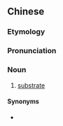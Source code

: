 {{also|受质}}
==Chinese==
{{zh-forms|s=受质}}

===Etymology===
{{zh-compound|受|質|to receive, to be act upon|substance}}

===Pronunciation===
{{zh-pron
|m=shòu質
|cat=n
}}

===Noun===
{{zh-noun}}

# {{lb|zh|Taiwan|biochemistry}} [[substrate]]

====Synonyms====
* {{l|zh|底物}}